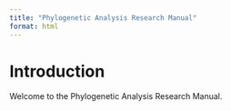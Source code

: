 ```yaml
---
title: "Phylogenetic Analysis Research Manual"
format: html
---
```


# Introduction

Welcome to the Phylogenetic Analysis Research Manual.
